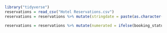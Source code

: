 
```r
library("tidyverse")
reservations = read_csv("Hotel Reservations.csv") 
reservations = reservations %>% mutate(stringdate = paste(as.character(arrival_date),as.character(arrival_month), sep = ",")) %>% mutate(stringdate2 = paste(stringdate, as.character(arrival_year), sep = ",")) %>% mutate(dateobject=as.Date(stringdate2, format = "%d,%m,%Y")) %>% select(-c(stringdate, stringdate2))

reservations = reservations %>% mutate(numerated = ifelse(booking_status == "Canceled", 1, 0)) %>% mutate(previous_booking_fixed = ifelse(repeated_guest == 0, 0.5, (no_of_previous_bookings_not_canceled)/(no_of_previous_cancellations + no_of_previous_bookings_not_canceled))


```

